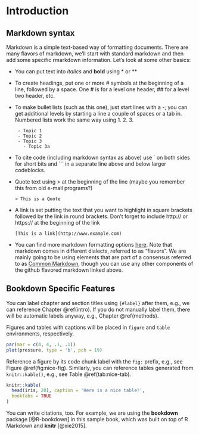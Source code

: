 # Introduction {#intro}

## Markdown syntax
Markdown is a simple text-based way of formatting documents. There are many flavors of markdown, we'll start with standard markdown and then add some specific rmarkdown information. Let's look at some other basics:

- You can put text into *italics* and **bold** using \* or \*\*
- To create headings, put one or more \# symbols at the beginning of a line, followed by a space. One \# is for a level one header, \#\# for a level two header, etc.
- To make bullet lists (such as this one), just start lines with a -; you can get additional levels by starting a line a couple of spaces or a tab in. Numbered lists work the same way using 1. 2. 3.
  
   ```
    - Topic 1
    - Topic 2  
    - Topic 3
      - Topic 3a
  ```
- To cite code (including markdown syntax as above) use \` on both sides for short bits and  \`\`\` in a separate line above and below larger codeblocks.
- Quote text using > at the beginning of the line (maybe you remember this from old e-mail programs?)

  ```
  > This is a Quote
  ```

- A link is set putting the text that you want to highlight in square brackets followed by the link in round brackets. Don't forget to include http:// or https:// at the beginning of the link

  ```
  [This is a link](http://www.example.com)
  ```
- You can find more markdown formatting options [here](https://guides.github.com/features/mastering-markdown/). Note that markdown comes in different dialects, referred to as "flavors". We are mainly going to be using elements that are part of a consensus referred to as [Common Markdown](http://commonmark.org/), though you can use any other components of the github flavored markdown linked above.

## Bookdown Specific Features

You can label chapter and section titles using `{#label}` after them, e.g., we can reference Chapter \@ref(intro). If you do not manually label them, there will be automatic labels anyway, e.g., Chapter \@ref(methods).

Figures and tables with captions will be placed in `figure` and `table` environments, respectively.

```r
par(mar = c(4, 4, .1, .1))
plot(pressure, type = 'b', pch = 19)
```

Reference a figure by its code chunk label with the `fig:` prefix, e.g., see Figure \@ref(fig:nice-fig). Similarly, you can reference tables generated from `knitr::kable()`, e.g., see Table \@ref(tab:nice-tab).

```r
knitr::kable(
  head(iris, 20), caption = 'Here is a nice table!',
  booktabs = TRUE
)
```

You can write citations, too. For example, we are using the **bookdown** package [@R-bookdown] in this sample book, which was built on top of R Markdown and **knitr** [@xie2015].
